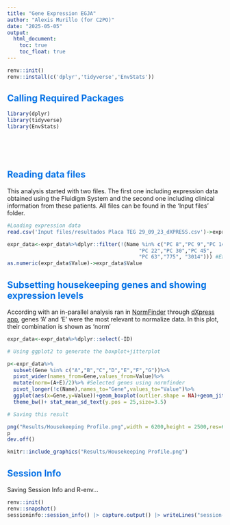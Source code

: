 ```yaml
---
title: "Gene Expression EGJA"
author: "Alexis Murillo (for C2PO)"
date: "2025-05-05"
output: 
  html_document:
    toc: true
    toc_float: true
---
```

<!-- Changing h2 -->
<style>
h2 {
  color: #0073e6;
}
</style>

```r

renv::init()
renv::install(c('dplyr','tidyverse','EnvStats'))
```

## Calling Required Packages


```r
library(dplyr)
library(tidyverse)
library(EnvStats)

```


<br> <br>
```r

```
## Reading data files

This analysis started with two files. The first one including expression data obtained using the Fluidigm System and the second one including clinical information from these patients. All files can be found in the 'Input files' folder.

```r

#Loading expression data
read.csv('Input files/resultados Placa TEG 29_09_23_dXPRESS.csv')->expr_data

expr_data<-expr_data%>%dplyr::filter(!(Name %in% c("PC 8","PC 9","PC 14",   
                                           "PC 22","PC 30","PC 45",
                                           "PC 63","775", "3014"))) #Excluding cases with neoadjuvancy and CECs
as.numeric(expr_data$Value)->expr_data$Value

```

## Subsetting housekeeping genes and showing expression levels

According with an in-parallel analysis ran in [NormFinder](https://www.moma.dk/software/normfinder) through [dXpress app](https://rdcu.be/dpQtN), genes 'A' and 'E' were the most relevant to normalize data. In this plot, their combination is shown as 'norm'

```r
expr_data<-expr_data%>%dplyr::select(-ID)

# Using ggplot2 to generate the boxplot+jitterplot 

p<-expr_data%>%
  subset(Gene %in% c("A","B","C","D","E","F","G"))%>%
  pivot_wider(names_from=Gene,values_from=Value)%>%
  mutate(norm=(A+E)/2)%>% #Selected genes using normfinder
  pivot_longer(!c(Name),names_to="Gene",values_to="Value")%>%
  ggplot(aes(x=Gene,y=Value))+geom_boxplot(outlier.shape = NA)+geom_jitter(size=1,width = .15)+
  theme_bw()+ stat_mean_sd_text(y.pos = 25,size=3.5) 

# Saving this result

png("Results/Housekeeping Profile.png",width = 6200,height = 2500,res=600)
p
dev.off()
```

```r

knitr::include_graphics("Results/Housekeeping Profile.png")

```

## Session Info 

Saving Session Info and R-env...

```r
renv::init()
renv::snapshot()
sessioninfo::session_info() |> capture.output() |> writeLines("session-info.txt")

```

